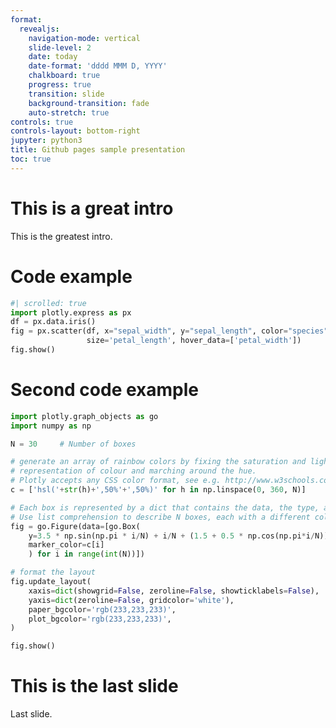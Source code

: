 ```yaml
---
format:
  revealjs:
    navigation-mode: vertical
    slide-level: 2
    date: today
    date-format: 'dddd MMM D, YYYY'
    chalkboard: true
    progress: true
    transition: slide
    background-transition: fade
    auto-stretch: true
controls: true
controls-layout: bottom-right
jupyter: python3
title: Github pages sample presentation
toc: true
---
```


# This is a great intro
This is the greatest intro.

# Code example

```python
#| scrolled: true
import plotly.express as px
df = px.data.iris()
fig = px.scatter(df, x="sepal_width", y="sepal_length", color="species",
                 size='petal_length', hover_data=['petal_width'])
fig.show()
```


# Second code example

```python
import plotly.graph_objects as go
import numpy as np

N = 30     # Number of boxes

# generate an array of rainbow colors by fixing the saturation and lightness of the HSL
# representation of colour and marching around the hue.
# Plotly accepts any CSS color format, see e.g. http://www.w3schools.com/cssref/css_colors_legal.asp.
c = ['hsl('+str(h)+',50%'+',50%)' for h in np.linspace(0, 360, N)]

# Each box is represented by a dict that contains the data, the type, and the colour.
# Use list comprehension to describe N boxes, each with a different colour and with different randomly generated data:
fig = go.Figure(data=[go.Box(
    y=3.5 * np.sin(np.pi * i/N) + i/N + (1.5 + 0.5 * np.cos(np.pi*i/N)) * np.random.rand(10),
    marker_color=c[i]
    ) for i in range(int(N))])

# format the layout
fig.update_layout(
    xaxis=dict(showgrid=False, zeroline=False, showticklabels=False),
    yaxis=dict(zeroline=False, gridcolor='white'),
    paper_bgcolor='rgb(233,233,233)',
    plot_bgcolor='rgb(233,233,233)',
)

fig.show()
```


# This is the last slide
Last slide.



